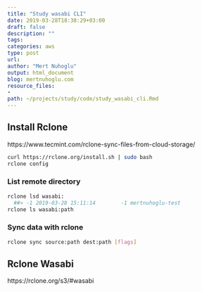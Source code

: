 ```yaml
---
title: "Study wasabi CLI"
date: 2019-03-28T18:38:29+03:00 
draft: false
description: ""
tags:
categories: aws
type: post
url:
author: "Mert Nuhoglu"
output: html_document
blog: mertnuhoglu.com
resource_files:
-
path: ~/projects/study/code/study_wasabi_cli.Rmd
---
```


## Install Rclone

https://www.tecmint.com/rclone-sync-files-from-cloud-storage/

``` bash
curl https://rclone.org/install.sh | sudo bash
rclone config
``` 

### List remote directory

``` bash
rclone lsd wasabi:
  ##> -1 2019-03-28 15:11:14        -1 mertnuhoglu-test
rclone ls wasabi:path
``` 

### Sync data with rclone

``` bash
rclone sync source:path dest:path [flags]
``` 

## Rclone Wasabi

https://rclone.org/s3/#wasabi

